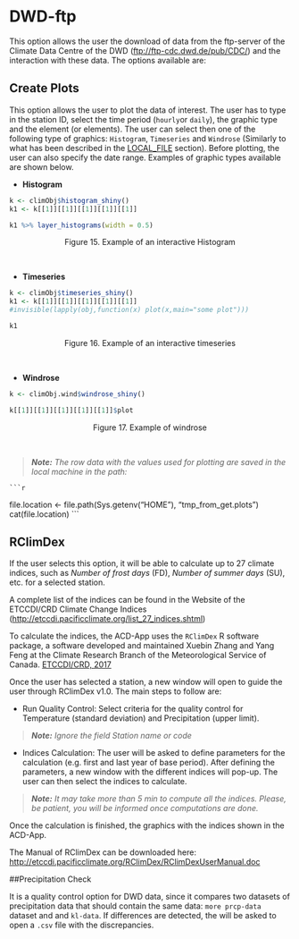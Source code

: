 <a name="dwd_ftp"></a>

# DWD-ftp

This option allows the user the download of data from the ftp-server of the Climate Data Centre of the DWD (<ftp://ftp-cdc.dwd.de/pub/CDC/>) and the interaction with these data. The options available are:

## Create Plots

This option allows the user to plot the data of interest. The user has to type in the station ID, select the time period (`hourly`or `daily`), the graphic type and the element (or elements). The user can select then one of the following type of graphics: `Histogram`, `Timeseries` and `Windrose` (Similarly to what has been described in the [LOCAL_FILE](#local_file) section). Before plotting, the user can also specify the date range. Examples of graphic types available are shown below.

* **Histogram**

```r
k <- climObj$histogram_shiny()
k1 <- k[[1]][[1]][[1]][[1]][[1]]
```
```r
k1 %>% layer_histograms(width = 0.5)
```

<center>Figure 15. Example of an interactive Histogram </center><br>

* **Timeseries**

```r
k <- climObj$timeseries_shiny()
k1 <- k[[1]][[1]][[1]][[1]][[1]]
#invisible(lapply(obj,function(x) plot(x,main="some plot")))
```
```r
k1
```
<center>Figure 16. Example of an interactive timeseries </center><br>

* **Windrose**

```r
k <- climObj.wind$windrose_shiny()
```
```r
k[[1]][[1]][[1]][[1]][[1]]$plot
```
<center>Figure 17. Example of windrose </center><br>

> _**Note:** The row data with the values used for plotting are saved in the local machine in the path:_

    ```r
file.location <- file.path(Sys.getenv("HOME"), "tmp_from_get.plots")
cat(file.location)
```


<a name="rclimdex"></a>

## RClimDex

If the user selects this option, it will be able to calculate up to 27 climate indices, such as *Number of frost days* (FD), *Number of summer days* (SU), etc. for a selected station.

A complete list of the indices can be found in the Website of the ETCCDI/CRD Climate Change Indices (<http://etccdi.pacificclimate.org/list_27_indices.shtml>)

To calculate the indices, the ACD-App uses the `RClimDex` R software package, a software developed and maintained  Xuebin Zhang and Yang Feng at the Climate Research Branch of the Meteorological Service of Canada. [ETCCDI/CRD, 2017](#references)

Once the user has selected a station, a new window will open to guide the user through RClimDex v1.0. The main steps to follow are:

* Run Quality Control: Select criteria for the quality control for Temperature (standard deviation) and Precipitation (upper limit). 

> _**Note:** Ignore the field *Station name or code*_

* Indices Calculation: The user will be asked to define parameters for the calculation (e.g. first and last year of base period).
After defining the parameters, a new window with the different indices will pop-up. The user can then select the indices to calculate.

> _**Note:** It may take more than 5 min to compute all the indices. Please, be patient, you will be informed once computations are done._

Once the calculation is finished, the graphics with the indices shown in the ACD-App.

The Manual of RClimDex can be downloaded here: <http://etccdi.pacificclimate.org/RClimDex/RClimDexUserManual.doc>

##Precipitation Check

It is a quality control option for DWD data, since it compares two datasets of precipitation data that should contain the same data: `more prcp-data` dataset and  and `kl-data`. If differences are detected, the will be asked to open a `.csv` file with the discrepancies.



